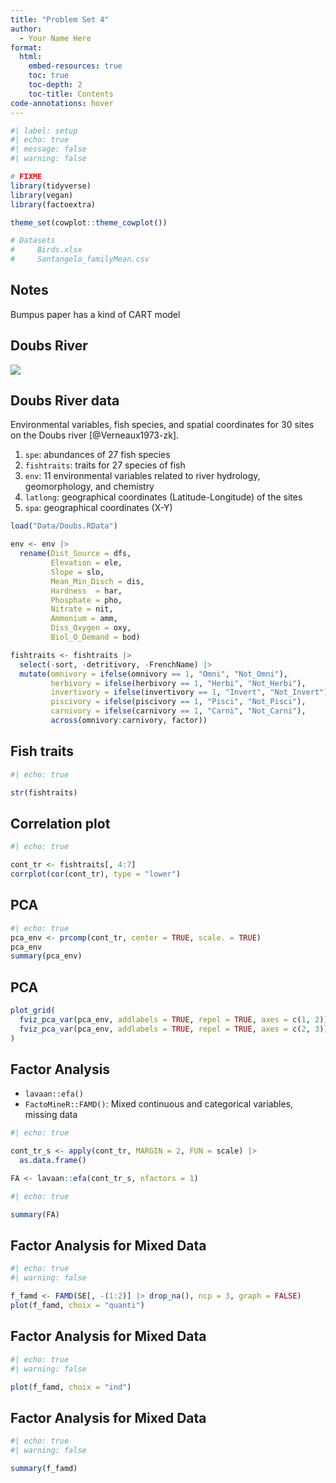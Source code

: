 ```yaml
---
title: "Problem Set 4"
author:
  - Your Name Here
format: 
  html:
    embed-resources: true
    toc: true
    toc-depth: 2
    toc-title: Contents
code-annotations: hover
---
```



```r
#| label: setup
#| echo: true
#| message: false
#| warning: false

# FIXME
library(tidyverse)
library(vegan)
library(factoextra)

theme_set(cowplot::theme_cowplot())

# Datasets
#     Birds.xlsx
#     Santangelo_familyMean.csv

```

## Notes

Bumpus paper has a kind of CART model


## Doubs River

![](https://www.worldatlas.com/upload/7a/b5/6d/shutterstock-1526708120.jpg){fig-align=center}


## Doubs River data

Environmental variables, fish species, and spatial coordinates for 30 sites on the Doubs river [@Verneaux1973-zk].

1. `spe`: abundances of 27 fish species
2. `fishtraits`: traits for 27 species of fish
3. `env`: 11 environmental variables related to river hydrology, geomorphology, and chemistry
4. `latlong`: geographical coordinates (Latitude-Longitude) of the sites
5. `spa`: geographical coordinates (X-Y)

```r
load("Data/Doubs.RData")

env <- env |> 
  rename(Dist_Source = dfs,
         Elevation = ele,
         Slope = slo,
         Mean_Min_Disch = dis,
         Hardness  = har,
         Phosphate = pho,
         Nitrate = nit,
         Ammonium = amm,
         Diss_Oxygen = oxy,
         Biol_O_Demand = bod)

fishtraits <- fishtraits |> 
  select(-sort, -detritivory, -FrenchName) |> 
  mutate(omnivory = ifelse(omnivory == 1, "Omni", "Not_Omni"),
         herbivory = ifelse(herbivory == 1, "Herbi", "Not_Herbi"),
         invertivory = ifelse(invertivory == 1, "Invert", "Not_Invert"),
         piscivory = ifelse(piscivory == 1, "Pisci", "Not_Pisci"),
         carnivory = ifelse(carnivory == 1, "Carni", "Not_Carni"),
         across(omnivory:carnivory, factor))
```

## Fish traits

```r
#| echo: true

str(fishtraits)
```


## Correlation plot

```r
#| echo: true

cont_tr <- fishtraits[, 4:7]
corrplot(cor(cont_tr), type = "lower")
```


## PCA

```r
#| echo: true
pca_env <- prcomp(cont_tr, center = TRUE, scale. = TRUE)
pca_env
summary(pca_env)
```


## PCA

```r
plot_grid(
  fviz_pca_var(pca_env, addlabels = TRUE, repel = TRUE, axes = c(1, 2)),
  fviz_pca_var(pca_env, addlabels = TRUE, repel = TRUE, axes = c(2, 3))
)
```


## Factor Analysis

- `lavaan::efa()`
- `FactoMineR::FAMD()`: Mixed continuous and categorical variables, missing data

```r
#| echo: true

cont_tr_s <- apply(cont_tr, MARGIN = 2, FUN = scale) |> 
  as.data.frame()

FA <- lavaan::efa(cont_tr_s, nfactors = 1)
```


```r
#| echo: true

summary(FA)
```


## Factor Analysis for Mixed Data

```r
#| echo: true
#| warning: false

f_famd <- FAMD(SE[, -(1:2)] |> drop_na(), ncp = 3, graph = FALSE)
plot(f_famd, choix = "quanti")
```


## Factor Analysis for Mixed Data

```r
#| echo: true
#| warning: false

plot(f_famd, choix = "ind")
```


## Factor Analysis for Mixed Data

```r
#| echo: true
#| warning: false

summary(f_famd)
```


